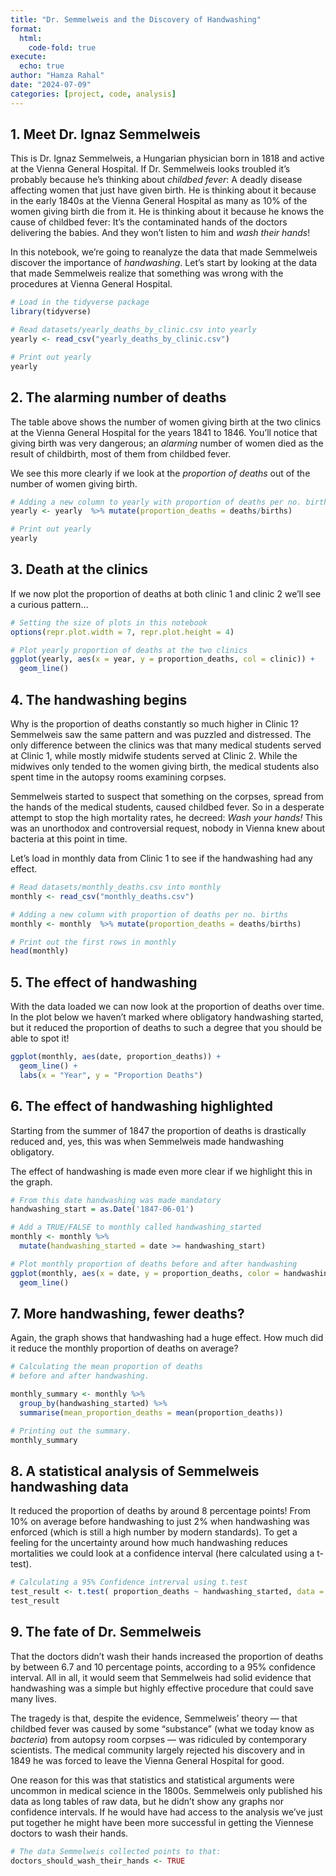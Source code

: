 ```yaml
---
title: "Dr. Semmelweis and the Discovery of Handwashing"
format:
  html:
    code-fold: true
execute:
  echo: true
author: "Hamza Rahal"
date: "2024-07-09"
categories: [project, code, analysis]
---
```


## 1. Meet Dr. Ignaz Semmelweis

This is Dr. Ignaz Semmelweis, a Hungarian physician born in 1818 and active at the Vienna General Hospital. If Dr. Semmelweis looks troubled it's probably because he's thinking about *childbed fever*: A deadly disease affecting women that just have given birth. He is thinking about it because in the early 1840s at the Vienna General Hospital as many as 10% of the women giving birth die from it. He is thinking about it because he knows the cause of childbed fever: It's the contaminated hands of the doctors delivering the babies. And they won't listen to him and *wash their hands*!

In this notebook, we're going to reanalyze the data that made Semmelweis discover the importance of *handwashing*. Let's start by looking at the data that made Semmelweis realize that something was wrong with the procedures at Vienna General Hospital.

```r
# Load in the tidyverse package
library(tidyverse)

# Read datasets/yearly_deaths_by_clinic.csv into yearly
yearly <- read_csv("yearly_deaths_by_clinic.csv")

# Print out yearly
yearly
```

## 2. The alarming number of deaths

The table above shows the number of women giving birth at the two clinics at the Vienna General Hospital for the years 1841 to 1846. You'll notice that giving birth was very dangerous; an *alarming* number of women died as the result of childbirth, most of them from childbed fever.

We see this more clearly if we look at the *proportion of deaths* out of the number of women giving birth.

```r
# Adding a new column to yearly with proportion of deaths per no. births
yearly <- yearly  %>% mutate(proportion_deaths = deaths/births)

# Print out yearly
yearly
```

## 3. Death at the clinics

If we now plot the proportion of deaths at both clinic 1 and clinic 2 we'll see a curious pattern...

```r
# Setting the size of plots in this notebook
options(repr.plot.width = 7, repr.plot.height = 4)

# Plot yearly proportion of deaths at the two clinics
ggplot(yearly, aes(x = year, y = proportion_deaths, col = clinic)) + 
  geom_line()
```

## 4. The handwashing begins

Why is the proportion of deaths constantly so much higher in Clinic 1? Semmelweis saw the same pattern and was puzzled and distressed. The only difference between the clinics was that many medical students served at Clinic 1, while mostly midwife students served at Clinic 2. While the midwives only tended to the women giving birth, the medical students also spent time in the autopsy rooms examining corpses.

Semmelweis started to suspect that something on the corpses, spread from the hands of the medical students, caused childbed fever. So in a desperate attempt to stop the high mortality rates, he decreed: *Wash your hands!* This was an unorthodox and controversial request, nobody in Vienna knew about bacteria at this point in time.

Let's load in monthly data from Clinic 1 to see if the handwashing had any effect.

```r
# Read datasets/monthly_deaths.csv into monthly
monthly <- read_csv("monthly_deaths.csv")

# Adding a new column with proportion of deaths per no. births
monthly <- monthly  %>% mutate(proportion_deaths = deaths/births)

# Print out the first rows in monthly
head(monthly)
```

## 5. The effect of handwashing

With the data loaded we can now look at the proportion of deaths over time. In the plot below we haven't marked where obligatory handwashing started, but it reduced the proportion of deaths to such a degree that you should be able to spot it!

```r
ggplot(monthly, aes(date, proportion_deaths)) +
  geom_line() +
  labs(x = "Year", y = "Proportion Deaths")
```

## 6. The effect of handwashing highlighted

Starting from the summer of 1847 the proportion of deaths is drastically reduced and, yes, this was when Semmelweis made handwashing obligatory.

The effect of handwashing is made even more clear if we highlight this in the graph.

```r
# From this date handwashing was made mandatory
handwashing_start = as.Date('1847-06-01')

# Add a TRUE/FALSE to monthly called handwashing_started
monthly <- monthly %>%
  mutate(handwashing_started = date >= handwashing_start)

# Plot monthly proportion of deaths before and after handwashing
ggplot(monthly, aes(x = date, y = proportion_deaths, color = handwashing_started)) +
  geom_line()
```

## 7. More handwashing, fewer deaths?

Again, the graph shows that handwashing had a huge effect. How much did it reduce the monthly proportion of deaths on average?

```r
# Calculating the mean proportion of deaths 
# before and after handwashing.

monthly_summary <- monthly %>% 
  group_by(handwashing_started) %>%
  summarise(mean_proportion_deaths = mean(proportion_deaths))

# Printing out the summary.
monthly_summary
```

## 8. A statistical analysis of Semmelweis handwashing data

It reduced the proportion of deaths by around 8 percentage points! From 10% on average before handwashing to just 2% when handwashing was enforced (which is still a high number by modern standards). To get a feeling for the uncertainty around how much handwashing reduces mortalities we could look at a confidence interval (here calculated using a t-test).

```r
# Calculating a 95% Confidence intrerval using t.test 
test_result <- t.test( proportion_deaths ~ handwashing_started, data = monthly)
test_result
```

## 9. The fate of Dr. Semmelweis

That the doctors didn't wash their hands increased the proportion of deaths by between 6.7 and 10 percentage points, according to a 95% confidence interval. All in all, it would seem that Semmelweis had solid evidence that handwashing was a simple but highly effective procedure that could save many lives.

The tragedy is that, despite the evidence, Semmelweis' theory — that childbed fever was caused by some "substance" (what we today know as *bacteria*) from autopsy room corpses — was ridiculed by contemporary scientists. The medical community largely rejected his discovery and in 1849 he was forced to leave the Vienna General Hospital for good.

One reason for this was that statistics and statistical arguments were uncommon in medical science in the 1800s. Semmelweis only published his data as long tables of raw data, but he didn't show any graphs nor confidence intervals. If he would have had access to the analysis we've just put together he might have been more successful in getting the Viennese doctors to wash their hands.

```r
# The data Semmelweis collected points to that:
doctors_should_wash_their_hands <- TRUE
```
